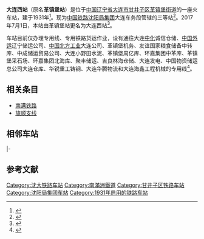 {{about|原名革镇堡的货运车站|原位于小岗子的废弃铁路车站|大连西站 (小岗子)}}
{{Infobox China railway station
|车站名称 = 大连西站
|图片 = CR Gezhenpu Station.JPG
|图片介绍 = 
|其他名称 = 革镇堡站
|车站拼音 = Dalianxi
|英文名称 = Dalianxi Railway Station
|车站代码 = 54248<ref>{{cite book|title=中华人民共和国铁路车站代码（GB/T 10302-2010）|publisher=中国标准出版社|year=2010|isbn=155066140495|ignore-isbn-error=true|pages=12}}</ref>
|电报码 = GZT
|拼音码 = DLX
|车站位置 = [[中华人民共和国|中国]][[辽宁省|辽宁省]][[大连市|大连市]][[甘井子区|甘井子区]][[革镇堡街道|革镇堡街道]]
|线路 = [[旅顺支线|旅顺支线]]
|owned = [[沈阳局集团|沈阳局集团]]大连车务段
|车站等级 = [[三等站_(中鐵)|三等站]]
|月台数目 = 
|built = 1931年
|former = 革镇堡站（1931年—2017年）
}}
'''大连西站'''（原名'''革镇堡站'''）是位于[[中国|中国]][[辽宁省|辽宁省]][[大连市|大连市]][[甘井子区|甘井子区]][[革镇堡街道|革镇堡街道]]的一座火车站，建于1931年<ref>{{cite book|author1=今尾恵介|author2=原武史|title=日本鉄道旅行地図帳　歴史編成　満洲・樺太|publisher=新潮社|year=2009|isbn=9784107900333}}</ref>。现为[[中国铁路沈阳局集团|中国铁路沈阳局集团]]大连车务段管辖的三等站<ref>{{cite news|title=革镇堡站实习信号员在师傅的指导监督下执行标准化作业|url=http://news.tielu.cn/yixian/2015-01-31/53018.html|publisher=铁路之家|date=2015-01-31|accessdate=2021-05-20|archive-date=2021-05-20|archive-url=https://web.archive.org/web/20210520170728/http://news.tielu.cn/yixian/2015-01-31/53018.html|dead-url=no}}</ref>。2017年7月1日，本站由革镇堡站更名为大连西站<ref>{{cite journal|title=铁总运电〔2017〕72号 中国铁路总公司关于部分车站命名和更名的通知|author=[[中国国家铁路集团|中国铁路总公司]]|journal=铁路客货运输专刊|publisher=中国铁道出版社|issue=2、3|year=2017|pages=64-65}}</ref>。

车站目前仅办理专用线、专用铁路货运作业，设有通往大连[[中化集团|中化]]诚信仓储、[[中国外运|中国外运]]辽宁储运公司、[[中国兵器工业集团|中国北方工业]]大连公司、革镇堡机务、友谊国家粮食储备中转库、中成储运贸易公司、大连小野田水泥、革镇堡周亿库、环嘉集团中革库、革镇堡采石场、环嘉集团北海库、聚丰储运、吉良林海仓储、大连发电、中国物资储运总公司大连仓库、华锐重工铸钢、大连华腾物流和大连海鑫工程机械的专用线<ref name="95306info">{{cite web|url=http://hyfw.95306.cn/hyinfo/action/FwcszsAction_index?type=1|title=营业站服务信息查询|publisher=中国铁路95306网|access-date=2021-05-20|archive-date=2018-09-14|archive-url=https://web.archive.org/web/20180914133603/http://hyfw.95306.cn/hyinfo/action/FwcszsAction_index?type=1|dead-url=no}}</ref>。

==相关条目==
*[[南满铁路|南满铁路]]
*[[旅顺支线|旅顺支线]]

== 相邻车站 ==
{{start rail box|[[File:China_Railways.svg|15px]][[中国铁路|中国铁路]]}}
{{s-inop|[[周水子站|周水子站]]|本线终点}}
{{s-line|[[旅顺支线|旅顺支线]]<br />← 8km 大连西站 16km →}}
{{s-inop|[[营城子站|营城子站]]|经{{站|夏家河}}、{{站|叉车厂}}<br>[[旅顺站|旅顺站]]方向}}
|-
{{s-inop|[[南关岭站_(国铁)|南关岭站]]|{{站|沈阳}}方向}}
{{s-line|南甘线<br />← 4.5km 大连西站 {{0}} {{0}} {{0}} {{0}} }}
{{Terminus}}
{{end box}}

==参考文献==
{{reflist}}

{{旅顺支线|nocat}}

[[Category:沈大铁路车站|Category:沈大铁路车站]]
[[Category:南滿洲鐵道|Category:南滿洲鐵道]]
[[Category:甘井子区铁路车站|Category:甘井子区铁路车站]]
[[Category:沈阳局集团车站|Category:沈阳局集团车站]]
[[Category:1931年启用的铁路车站|Category:1931年启用的铁路车站]]